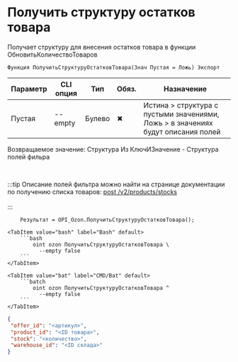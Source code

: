 ﻿---
sidebar_position: 7
---


# Получить структуру остатков товара
 Получает структуру для внесения остатков товара в функции ОбновитьКоличествоТоваров



`Функция ПолучитьСтруктуруОстатковТовара(Знач Пустая = Ложь) Экспорт`

  | Параметр | CLI опция | Тип | Обяз. | Назначение |
  |-|-|-|-|-|
  | Пустая | --empty | Булево | &#x2716; | Истина > структура с пустыми значениями, Ложь > в значениях будут описания полей |

  
  Возвращаемое значение:   Структура Из КлючИЗначение - Структура полей фильра

<br/>

:::tip
Описание полей фильтра можно найти на странице документации по получению списка товаров: [post /v2/products/stocks](https://docs.ozon.ru/api/seller/#operation/ProductAPI_ProductsStocksV2)<br/>
<br/>
:::
<br/>


```bsl title="Пример использования для 1С:Предприятие/OneScript"
    Результат = OPI_Ozon.ПолучитьСтруктуруОстатковТовара();
```
    

 <Tabs>
  
    <TabItem value="bash" label="Bash" default>
        ```bash
            oint ozon ПолучитьСтруктуруОстатковТовара \
              --empty false
        ```
    </TabItem>
  
    <TabItem value="bat" label="CMD/Bat" default>
        ```batch
            oint ozon ПолучитьСтруктуруОстатковТовара ^
              --empty false
        ```
    </TabItem>
</Tabs>


```json title="Результат"
{
 "offer_id": "<артикул>",
 "product_id": "<ID товара>",
 "stock": "<количество>",
 "warehouse_id": "<ID склада>"
}
```
